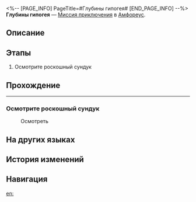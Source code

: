<%-- [PAGE_INFO]
PageTitle=#Глубины гипогея#
[END_PAGE_INFO] --%>
{{Дополнить|Диалоги.}}
{{Миссия Инфобокс
|id              = 8030107
|Название        = 
|Изображение     = Миссия Глубины гипогея.png
|Тип             = Миссия приключения
|Событие         = 
|Глава           = 
|Условия         = 
|Персонажи       = Первопроходец
|СтартЛокация    = [[Амфореус]] — [[Омут судьбы Янусополиса]]
|Мир             = Амфореус
|Предыдущая      = 
|Следующая       = 
|Награды         = 
}}
'''Глубины гипогея''' — [[Миссия приключения]] в [[Амфореус]].

==Описание==
{{Описание|<!--официальное описание из Перекрёстка судеб-->}}

==Этапы==
# Осмотрите роскошный сундук

==Прохождение==
{{Дополнить}}
----
:{{tx}}
{{Диалог Конец}}

===Осмотрите роскошный сундук===
{{Описание миссии|тип=Миссия приключения|локация=Омут судьбы Янусополиса|Почему в конце приключения не нашлось сокровище?}}
{{Диалог Начало}}

:{{Диалог|Изучение}} Осмотреть
:{{tx}}

{{Диалог Конец}}

==На других языках==
{{На других языках
|en   = Deepest in Hypogeum
|zhs  = 在地宫的最深处
|zht  = 在地宮的最深處
|ja   = 地下迷宮の最深部
|ko   = 지하 궁전 가장 깊은 곳에서
|es   = En las profundidades del hipogeo
|fr   = Cœur de l'hypogée
|ru   = Глубины гипогея
|th   = ห้วงลึกสุดเขาวงกต
|vi   = Ở Nơi Sâu Nhất Trong Địa Cung
|de   = In den Tiefen des Labyrinths
|id   = Di Kedalaman Hipogeum
|pt   = Nas Profundezas do Hipogeu
}}

==История изменений==
{{История изменений|3.5}}

==Навигация==
{{Миссия приключения Навбокс|Глава }}

[[en:]]
